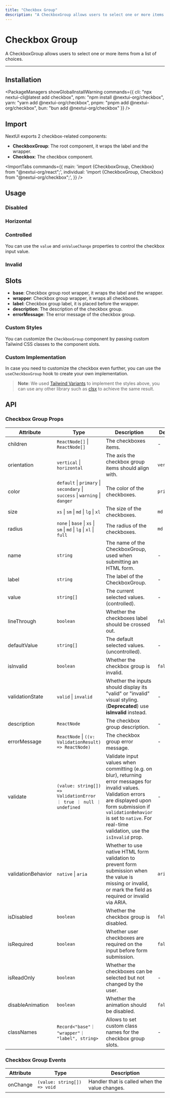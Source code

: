 ```yaml
---
title: "Checkbox Group"
description: "A CheckboxGroup allows users to select one or more items from a list of choices."
---
```



# Checkbox Group

A CheckboxGroup allows users to select one or more items from a list of choices.

<ComponentLinks component="checkbox" storybook="checkboxgroup" reactAriaHook="useCheckboxGroup" />

---



## Installation

<PackageManagers
  showGlobalInstallWarning
  commands={{
    cli: "npx nextui-cli@latest add checkbox",
    npm: "npm install @nextui-org/checkbox",
    yarn: "yarn add @nextui-org/checkbox",
    pnpm: "pnpm add @nextui-org/checkbox",
    bun: "bun add @nextui-org/checkbox"
  }}
/>


## Import

NextUI exports 2 checkbox-related components:

- **CheckboxGroup**: The root component, it wraps the label and the wrapper.
- **Checkbox**: The checkbox component.

<ImportTabs
  commands={{
    main: 'import {CheckboxGroup, Checkbox} from "@nextui-org/react";',
    individual: 'import {CheckboxGroup, Checkbox} from "@nextui-org/checkbox";',
  }}
/>

## Usage

<CodeDemo title="Usage" files={checkboxGroupContent.usage} />

### Disabled

<CodeDemo title="Disabled" files={checkboxGroupContent.disabled} />

### Horizontal

<CodeDemo title="Horizontal" files={checkboxGroupContent.horizontal} />

### Controlled

You can use the `value` and `onValueChange` properties to control the checkbox input value.

<CodeDemo title="Controlled" files={checkboxGroupContent.controlled} />

### Invalid

<CodeDemo title="Invalid" files={checkboxGroupContent.invalid} />

## Slots

- **base**: Checkbox group root wrapper, it wraps the label and the wrapper.
- **wrapper**: Checkbox group wrapper, it wraps all checkboxes.
- **label**: Checkbox group label, it is placed before the wrapper.
- **description**: The description of the checkbox group.
- **errorMessage**: The error message of the checkbox group.

### Custom Styles

You can customize the `CheckboxGroup` component by passing custom Tailwind CSS classes to the component slots.

<CodeDemo title="Custom Styles" files={checkboxGroupContent.customStyles} />

### Custom Implementation

In case you need to customize the checkbox even further, you can use the `useCheckboxGroup` hook to create your own implementation.

<CodeDemo title="Custom Implementation" files={checkboxGroupContent.customImplementation} />

> **Note**: We used [Tailwind Variants](https://www.tailwind-variants.org/) to implement the styles above, you can use any other library such as [clsx](https://www.npmjs.com/package/clsx) to achieve the same result.

<Spacer y={4} />

## API

### Checkbox Group Props

| Attribute          | Type                                                                        | Description                                                                                                                                                   | Default    |
| ------------------ | --------------------------------------------------------------------------- | ------------------------------------------------------------------------------------------------------------------------------------------------------------- | ---------- |
| children           | `ReactNode[]` \| `ReactNode[]`                                              | The checkboxes items.                                                                                                                                         | -          |
| orientation        | `vertical` \| `horizontal`                                                  | The axis the checkbox group items should align with.                                                                                                          | `vertical` |
| color              | `default` \| `primary` \| `secondary` \| `success` \| `warning` \| `danger` | The color of the checkboxes.                                                                                                                                  | `primary`  |
| size               | `xs` \| `sm` \| `md` \| `lg` \| `xl`                                        | The size of the checkboxes.                                                                                                                                   | `md`       |
| radius             | `none` \| `base` \| `xs` \| `sm` \| `md` \| `lg` \| `xl` \| `full`          | The radius of the checkboxes.                                                                                                                                 | `md`       |
| name               | `string`                                                                    | The name of the CheckboxGroup, used when submitting an HTML form.                                                                                             | -          |
| label              | `string`                                                                    | The label of the CheckboxGroup.                                                                                                                               | -          |
| value              | `string[]`                                                                  | The current selected values. (controlled).                                                                                                                    | -          |
| lineThrough        | `boolean`                                                                   | Whether the checkboxes label should be crossed out.                                                                                                           | `false`    |
| defaultValue       | `string[]`                                                                  | The default selected values. (uncontrolled).                                                                                                                  | -          |
| isInvalid          | `boolean`                                                                   | Whether the checkbox group is invalid.                                                                                                                        | `false`    |
| validationState    | `valid` \| `invalid`                                                        | Whether the inputs should display its "valid" or "invalid" visual styling. (**Deprecated**) use **isInvalid** instead.                                        | -          |
| description        | `ReactNode`                                                                 | The checkbox group description.                                                                                                                               | -          |
| errorMessage       | `ReactNode` \| `((v: ValidationResult) => ReactNode)`                       | The checkbox group error message.                                                                                                                             | -          |
| validate           | `(value: string[]) => ValidationError ｜ true ｜ null ｜ undefined`          | Validate input values when committing (e.g. on blur), returning error messages for invalid values. Validation errors are displayed upon form submission if `validationBehavior` is set to `native`. For real-time validation, use the `isInvalid` prop.| -          |
| validationBehavior | `native` \| `aria`                                                          | Whether to use native HTML form validation to prevent form submission when the value is missing or invalid, or mark the field as required or invalid via ARIA.| `aria`     |
| isDisabled         | `boolean`                                                                   | Whether the checkbox group is disabled.                                                                                                                       | `false`    |
| isRequired         | `boolean`                                                                   | Whether user checkboxes are required on the input before form submission.                                                                                     | `false`    |
| isReadOnly         | `boolean`                                                                   | Whether the checkboxes can be selected but not changed by the user.                                                                                           | -          |
| disableAnimation   | `boolean`                                                                   | Whether the animation should be disabled.                                                                                                                     | `false`    |
| classNames         | `Record<"base"｜ "wrapper"｜ "label", string>`                              | Allows to set custom class names for the checkbox group slots.                                                                                                | -          |

### Checkbox Group Events

| Attribute | Type                        | Description                                    |
| --------- | --------------------------- | ---------------------------------------------- |
| onChange  | `(value: string[]) => void` | Handler that is called when the value changes. |
